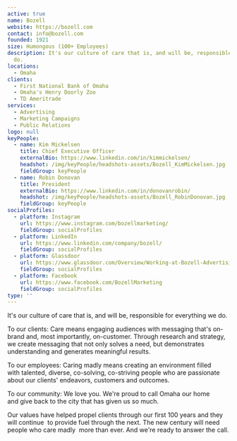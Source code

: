 ```yaml
---
active: true
name: Bozell
website: https://bozell.com
contact: info@bozell.com
founded: 1921
size: Humongous (100+ Employees)
description: It's our culture of care that is, and will be, responsible for everything we
  do.
locations:
  - Omaha
clients:
  - First National Bank of Omaha
  - Omaha's Henry Doorly Zoo
  - TD Ameritrade
services:
  - Advertising
  - Marketing Campaigns
  - Public Relations
logo: null
keyPeople:
  - name: Kim Mickelsen
    title: Chief Executive Officer
    externalBio: https://www.linkedin.com/in/kimmickelsen/
    headshot: /img/keyPeople/headshots-assets/Bozell_KimMickelsen.jpg
    fieldGroup: keyPeople
  - name: Robin Donovan
    title: President
    externalBio: https://www.linkedin.com/in/donovanrobin/
    headshot: /img/keyPeople/headshots-assets/Bozell_RobinDonovan.jpg
    fieldGroup: keyPeople
socialProfiles:
  - platform: Instagram
    url: https://www.instagram.com/bozellmarketing/
    fieldGroup: socialProfiles
  - platform: LinkedIn
    url: https://www.linkedin.com/company/bozell/
    fieldGroup: socialProfiles
  - platform: Glassdoor
    url: https://www.glassdoor.com/Overview/Working-at-Bozell-Advertising-EI_IE214694.11,29.htm
    fieldGroup: socialProfiles
  - platform: Facebook
    url: https://www.facebook.com/BozellMarketing
    fieldGroup: socialProfiles
type: ''
---
```


It's our culture of care that is, and will be, responsible for everything we do.

To our clients: Care means engaging audiences with messaging that's on-brand and, most importantly, on-customer. Through research and strategy, we create messaging that not only solves a need, but demonstrates understanding and generates meaningful results.

To our employees: Caring madly means creating an environment filled with talented, diverse, co-solving, co-striving people who are passionate about our clients' endeavors, customers and outcomes.

To our community: We love you. We're proud to call Omaha our home and give back to the city that has given us so much.

Our values have helped propel clients through our first 100 years and they will continue  to provide fuel through the next. The new century will need people who care madly  more than ever. And we're ready to answer the call.
